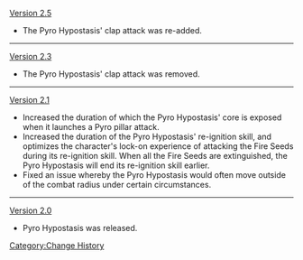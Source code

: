 [[Version 2.5]]
*The Pyro Hypostasis' clap attack was re-added.
----
[[Version 2.3]]
*The Pyro Hypostasis' clap attack was removed.
----
[[Version 2.1]]
*Increased the duration of which the Pyro Hypostasis' core is exposed when it launches a Pyro pillar attack.
*Increased the duration of the Pyro Hypostasis' re-ignition skill, and optimizes the character's lock-on experience of attacking the Fire Seeds during its re-ignition skill. When all the Fire Seeds are extinguished, the Pyro Hypostasis will end its re-ignition skill earlier.
*Fixed an issue whereby the Pyro Hypostasis would often move outside of the combat radius under certain circumstances.
----
[[Version 2.0]]
*Pyro Hypostasis was released.
<noinclude>[[Category:Change History]]</noinclude>